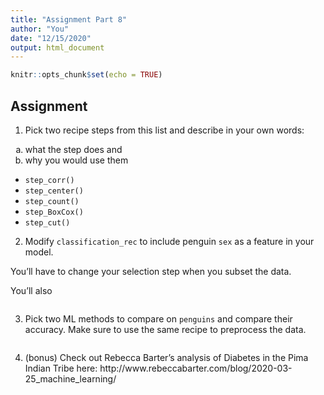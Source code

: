 ```yaml
---
title: "Assignment Part 8"
author: "You"
date: "12/15/2020"
output: html_document
---
```


```r
knitr::opts_chunk$set(echo = TRUE)
```

## Assignment

1. Pick two recipe steps from this list and describe in your own words:

a) what the step does and 
b) why you would use them 

- `step_corr()`
- `step_center()`
- `step_count()`
- `step_BoxCox()`
- `step_cut()`   




2. Modify `classification_rec` to include penguin `sex` as a feature in your model. 

You'll have to change your selection step when you subset the data. 

You'll also 


```r





```


3. Pick two ML methods to compare on `penguins` and compare their accuracy. Make sure to use the same recipe to preprocess the data.


```r


```




4. (bonus) Check out Rebecca Barter's analysis of Diabetes in the Pima Indian Tribe here: http://www.rebeccabarter.com/blog/2020-03-25_machine_learning/




